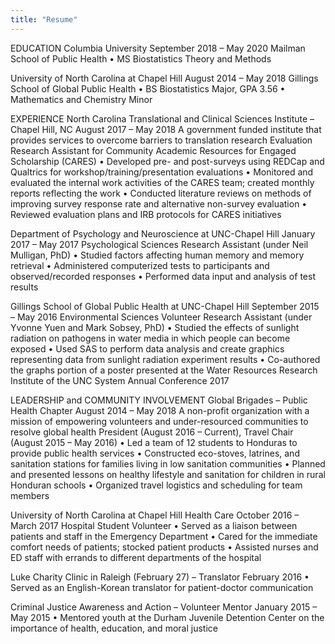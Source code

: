 ```yaml
---
title: "Resume"
---
```

EDUCATION
Columbia University                                                                                                                           September 2018 – May 2020
Mailman School of Public Health	
•	MS Biostatistics Theory and Methods

University of North Carolina at Chapel Hill 							August 2014 – May 2018
Gillings School of Global Public Health
•	BS Biostatistics Major, GPA 3.56
•	Mathematics and Chemistry Minor

EXPERIENCE
North Carolina Translational and Clinical Sciences Institute – Chapel Hill, NC			August 2017 – May 2018
A government funded institute that provides services to overcome barriers to translation research
Evaluation Research Assistant for Community Academic Resources for Engaged Scholarship (CARES)
•	Developed pre- and post-surveys using REDCap and Qualtrics for workshop/training/presentation evaluations
•	Monitored and evaluated the internal work activities of the CARES team; created monthly reports reflecting the work
•	Conducted literature reviews on methods of improving survey response rate and alternative non-survey evaluation
•	Reviewed evaluation plans and IRB protocols for CARES initiatives

Department of Psychology and Neuroscience at UNC-Chapel Hill			             January 2017 – May 2017
Psychological Sciences Research Assistant (under Neil Mulligan, PhD)
•	Studied factors affecting human memory and memory retrieval
•	Administered computerized tests to participants and observed/recorded responses
•	Performed data input and analysis of test results

Gillings School of Global Public Health at UNC-Chapel Hill				        September 2015 – May 2016
Environmental Sciences Volunteer Research Assistant (under Yvonne Yuen and Mark Sobsey, PhD)
•	Studied the effects of sunlight radiation on pathogens in water media in which people can become exposed
•	Used SAS to perform data analysis and create graphics representing data from sunlight radiation experiment results
•	Co-authored the graphs portion of a poster presented at the Water Resources Research Institute of the UNC System Annual Conference 2017

LEADERSHIP and COMMUNITY INVOLVEMENT
Global Brigades – Public Health Chapter							August 2014 – May 2018
A non-profit organization with a mission of empowering volunteers and under-resourced communities to resolve global health
President (August 2016 – Current), Travel Chair (August 2015 – May 2016)
•	Led a team of 12 students to Honduras to provide public health services
•	Constructed eco-stoves, latrines, and sanitation stations for families living in low sanitation communities
•	Planned and presented lessons on healthy lifestyle and sanitation for children in rural Honduran schools
•	Organized travel logistics and scheduling for team members

University of North Carolina at Chapel Hill Health Care 				         October 2016 – March 2017
Hospital Student Volunteer
•	Served as a liaison between patients and staff in the Emergency Department
•	Cared for the immediate comfort needs of patients; stocked patient products
•	Assisted nurses and ED staff with errands to different departments of the hospital

Luke Charity Clinic in Raleigh (February 27) – Translator 			    			   February 2016
•	Served as an English-Korean translator for patient-doctor communication

Criminal Justice Awareness and Action – Volunteer Mentor 				             January 2015 – May 2015
•	Mentored youth at the Durham Juvenile Detention Center on the importance of health, education, and moral justice

